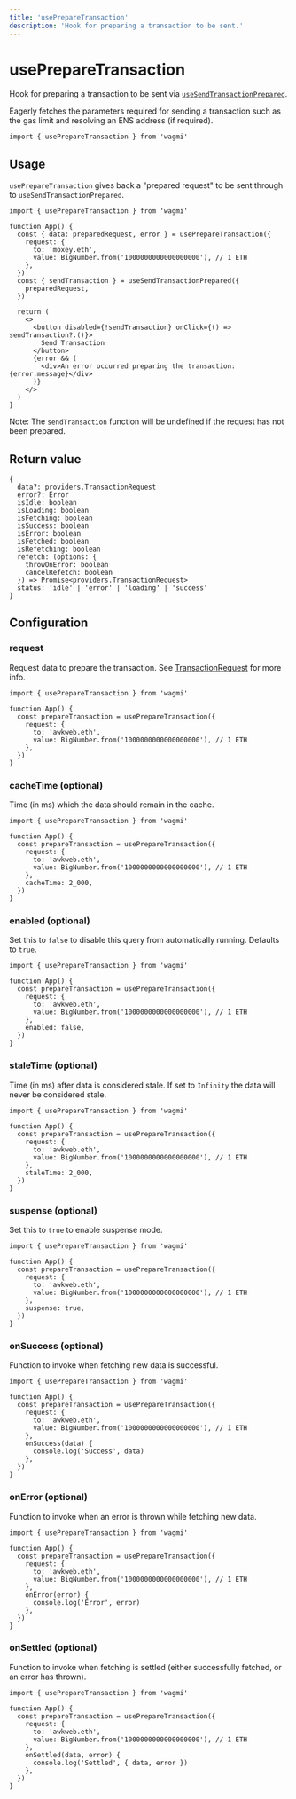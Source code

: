 ```yaml
---
title: 'usePrepareTransaction'
description: 'Hook for preparing a transaction to be sent.'
---
```


# usePrepareTransaction

Hook for preparing a transaction to be sent via [`useSendTransactionPrepared`](/TODO).

Eagerly fetches the parameters required for sending a transaction such as the gas limit and resolving an ENS address (if required).

```tsx
import { usePrepareTransaction } from 'wagmi'
```

## Usage

`usePrepareTransaction` gives back a "prepared request" to be sent through to `useSendTransactionPrepared`.

```tsx {4-9}
import { usePrepareTransaction } from 'wagmi'

function App() {
  const { data: preparedRequest, error } = usePrepareTransaction({
    request: {
      to: 'moxey.eth',
      value: BigNumber.from('1000000000000000000'), // 1 ETH
    },
  })
  const { sendTransaction } = useSendTransactionPrepared({
    preparedRequest,
  })

  return (
    <>
      <button disabled={!sendTransaction} onClick={() => sendTransaction?.()}>
        Send Transaction
      </button>
      {error && (
        <div>An error occurred preparing the transaction: {error.message}</div>
      )}
    </>
  )
}
```

Note: The `sendTransaction` function will be undefined if the request has not been prepared.

## Return value

```tsx
{
  data?: providers.TransactionRequest
  error?: Error
  isIdle: boolean
  isLoading: boolean
  isFetching: boolean
  isSuccess: boolean
  isError: boolean
  isFetched: boolean
  isRefetching: boolean
  refetch: (options: {
    throwOnError: boolean
    cancelRefetch: boolean
  }) => Promise<providers.TransactionRequest>
  status: 'idle' | 'error' | 'loading' | 'success'
}
```

## Configuration

### request

Request data to prepare the transaction. See [TransactionRequest](https://docs.ethers.io/v5/api/providers/types/#providers-TransactionRequest) for more info.

```tsx {5-8}
import { usePrepareTransaction } from 'wagmi'

function App() {
  const prepareTransaction = usePrepareTransaction({
    request: {
      to: 'awkweb.eth',
      value: BigNumber.from('1000000000000000000'), // 1 ETH
    },
  })
}
```

### cacheTime (optional)

Time (in ms) which the data should remain in the cache.

```tsx {9}
import { usePrepareTransaction } from 'wagmi'

function App() {
  const prepareTransaction = usePrepareTransaction({
    request: {
      to: 'awkweb.eth',
      value: BigNumber.from('1000000000000000000'), // 1 ETH
    },
    cacheTime: 2_000,
  })
}
```

### enabled (optional)

Set this to `false` to disable this query from automatically running. Defaults to `true`.

```tsx {9}
import { usePrepareTransaction } from 'wagmi'

function App() {
  const prepareTransaction = usePrepareTransaction({
    request: {
      to: 'awkweb.eth',
      value: BigNumber.from('1000000000000000000'), // 1 ETH
    },
    enabled: false,
  })
}
```

### staleTime (optional)

Time (in ms) after data is considered stale. If set to `Infinity` the data will never be considered stale.

```tsx {9}
import { usePrepareTransaction } from 'wagmi'

function App() {
  const prepareTransaction = usePrepareTransaction({
    request: {
      to: 'awkweb.eth',
      value: BigNumber.from('1000000000000000000'), // 1 ETH
    },
    staleTime: 2_000,
  })
}
```

### suspense (optional)

Set this to `true` to enable suspense mode.

```tsx {9}
import { usePrepareTransaction } from 'wagmi'

function App() {
  const prepareTransaction = usePrepareTransaction({
    request: {
      to: 'awkweb.eth',
      value: BigNumber.from('1000000000000000000'), // 1 ETH
    },
    suspense: true,
  })
}
```

### onSuccess (optional)

Function to invoke when fetching new data is successful.

```tsx {9-11}
import { usePrepareTransaction } from 'wagmi'

function App() {
  const prepareTransaction = usePrepareTransaction({
    request: {
      to: 'awkweb.eth',
      value: BigNumber.from('1000000000000000000'), // 1 ETH
    },
    onSuccess(data) {
      console.log('Success', data)
    },
  })
}
```

### onError (optional)

Function to invoke when an error is thrown while fetching new data.

```tsx {9-11}
import { usePrepareTransaction } from 'wagmi'

function App() {
  const prepareTransaction = usePrepareTransaction({
    request: {
      to: 'awkweb.eth',
      value: BigNumber.from('1000000000000000000'), // 1 ETH
    },
    onError(error) {
      console.log('Error', error)
    },
  })
}
```

### onSettled (optional)

Function to invoke when fetching is settled (either successfully fetched, or an error has thrown).

```tsx {9-11}
import { usePrepareTransaction } from 'wagmi'

function App() {
  const prepareTransaction = usePrepareTransaction({
    request: {
      to: 'awkweb.eth',
      value: BigNumber.from('1000000000000000000'), // 1 ETH
    },
    onSettled(data, error) {
      console.log('Settled', { data, error })
    },
  })
}
```
